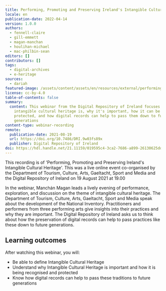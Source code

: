 ```yaml
---
title: Performing, Promoting and Preserving Ireland's Intangible Cultural Heritage
locale: en
publication-date: 2022-04-14
version: 1.0.0
authors:
  - fennell-claire
  - gill-emmett
  - magan-manchan
  - houlihan-michael
  - mac-philbin-sean
editors: []
contributors: []
tags:
  - digital-archives
  - e-heritage
sources:
  - dariah
featured-image: /assets/content/assets/en/resources/external/performing-promoting-and-preserving-ireland-s-intangible-cultural-heritage/featured-image.png
license: cc-by-4.0
table-of-contents: false
summary:
  content: This webinar from the Digital Repository of Ireland focuses on what
    intangible cultural heritage is, why it's important, how it can be
    protected, and how digital records can help to pass them down to future
    generations
content-type: webinar-recording
remote:
  publication-date: 2021-08-19
  url: https://doi.org/10.7486/DRI.9w03fs89x
  publisher: Digital Repository of Ireland
doi: https://hdl.handle.net/21.11159/019595c4-3ca2-7686-a899-26130625ddb7
---
```

This recording is of 'Performing, Promoting and Preserving Ireland's Intangible Cultural Heritage'. This was a live online event co-organised by the Department of Tourism, Culture, Arts, Gaeltacht, Sport and Media and the Digital Repository of Ireland on 19 August 2021 at 19.00

In the webinar, Manchán Magan leads a lively evening of performance, exploration, and discussion on the theme of intangible cultural heritage. The Department of Tourism, Culture, Arts, Gaeltacht, Sport and Media speak about the development of the National Inventory. Practitioners and performers from three performing arts give insights into their practices and why they are important. The Digital Repository of Ireland asks us to think about how the preservation of digital records can help to pass practices like these down to future generations.

## Learning outcomes

After watching this webinar, you will:

* Be able to define Intangible Cultural Heritage
* Understand why Intangible Cultural Heritage is important and how it is being recognised and protected
* Know how digital records can help to pass these traditions to future generations

<ExternalResource title="Interested in learning more?" subtitle="Performing, Promoting and Preserving Ireland's Intangible Cultural Heritage" url="https://doi.org/10.7486/DRI.9w03fs89x" />
